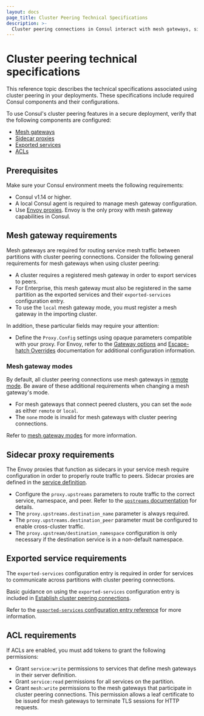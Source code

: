 ```yaml
---
layout: docs
page_title: Cluster Peering Technical Specifications 
description: >- 
  Cluster peering connections in Consul interact with mesh gateways, sidecar proxies, exported services, and ACLs. Learn about the configuration requirements for these components.
---
```


# Cluster peering technical specifications

This reference topic describes the technical specifications associated using cluster peering in your deployments. These specifications include required Consul components and their configurations.

To use Consul's cluster peering features in a secure deployment, verify that the following components are configured:
  
- [Mesh gateways](#mesh-gateway-requirements)
- [Sidecar proxies](#sidecar-proxy-requirements)
- [Exported services](#exported-service-requirements)
- [ACLs](#acl-requirements)

## Prerequisites

Make sure your Consul environment meets the following requirements:

- Consul v1.14 or higher.
- A local Consul agent is required to manage mesh gateway configuration.
- Use [Envoy proxies](/consul/docs/connect/proxies/envoy). Envoy is the only proxy with mesh gateway capabilities in Consul.

## Mesh gateway requirements

Mesh gateways are required for routing service mesh traffic between partitions with cluster peering connections. Consider the following general requirements for mesh gateways when using cluster peering:

- A cluster requires a registered mesh gateway in order to export services to peers.
- For Enterprise, this mesh gateway must also be registered in the same partition as the exported services and their `exported-services` configuration entry.
- To use the `local` mesh gateway mode, you must register a mesh gateway in the importing cluster.

In addition, these particular fields may require your attention:

- Define the `Proxy.Config` settings using opaque parameters compatible with your proxy. For Envoy, refer to the [Gateway options](/consul/docs/connect/proxies/envoy#gateway-options) and [Escape-hatch Overrides](/consul/docs/connect/proxies/envoy#escape-hatch-overrides) documentation for additional configuration information.

### Mesh gateway modes

By default, all cluster peering connections use mesh gateways in [remote mode](/consul/docs/connect/gateways/mesh-gateway/service-to-service-traffic-wan-datacenters#remote). Be aware of these additional requirements when changing a mesh gateway's mode.

- For mesh gateways that connect peered clusters, you can set the `mode` as either `remote` or `local`.
- The `none` mode is invalid for mesh gateways with cluster peering connections.

Refer to [mesh gateway modes](/consul/docs/connect/gateways/mesh-gateway#modes) for more information.

## Sidecar proxy requirements

The Envoy proxies that function as sidecars in your service mesh require configuration in order to properly route traffic to peers. Sidecar proxies are defined in the [service definition](/consul/docs/discovery/services).

- Configure the `proxy.upstreams` parameters to route traffic to the correct service, namespace, and peer. Refer to the [`upstreams` documentation](/consul/docs/connect/registration/service-registration#upstream-configuration-reference) for details.
- The `proxy.upstreams.destination_name` parameter is always required.
- The `proxy.upstreams.destination_peer` parameter must be configured to enable cross-cluster traffic.
- The `proxy.upstream/destination_namespace` configuration is only necessary if the destination service is in a non-default namespace.

## Exported service requirements

The `exported-services` configuration entry is required in order for services to communicate across partitions with cluster peering connections.

Basic guidance on using the `exported-services` configuration entry is included in [Establish cluster peering connections](/consul/docs/connect/cluster-peering/usage/create-cluster-peering).

Refer to the [`exported-services` configuration entry reference](/consul/docs/connect/config-entries/exported-services) for more information.

## ACL requirements

If ACLs are enabled, you must add tokens to grant the following permissions:

- Grant `service:write` permissions to services that define mesh gateways in their server definition.
- Grant `service:read` permissions for all services on the partition.
- Grant `mesh:write` permissions to the mesh gateways that participate in cluster peering connections. This permission allows a leaf certificate to be issued for mesh gateways to terminate TLS sessions for HTTP requests.